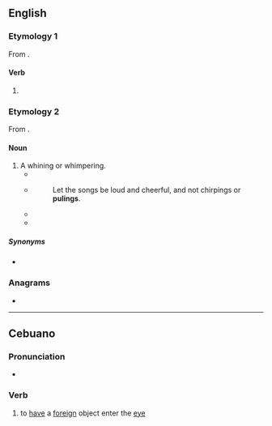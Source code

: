 ==English==

===Etymology 1===
From {{af|en|pule|-ing}}.

====Verb====
{{head|en|verb form}}

# {{present participle of|en|pule|nocat=1}}

===Etymology 2===
From {{af|en|pule|-ing}}.

====Noun====
{{en-noun}}

# A whining or whimpering.
#* {{RQ:Shakespeare Coriolanus|IV|ii|passage=Leave this faint '''puling''' and lament as I do.}}
#* {{RQ:Bacon Of Masques and Triumphs}}
#*: Let the songs be loud and cheerful, and not chirpings or '''pulings'''.
#* {{RQ:Emily Brontë Wuthering Heights|XX|text=‘None of that nonsense!  We’re not going to hurt thee, Linton—isn’t that thy name?  Thou art thy mother’s child, entirely!  Where is my share in thee, '''puling''' chicken?’}}
#* {{RQ:Thackeray Pendennis|12|text=What glamour of infatuation was it which made that nonsense beautiful? One wonders that such''' puling''' and trash could ever have made one happy. And yet there were dates when you kissed those silly letters with rapture—lived upon six absurd lines for a week, and until the reactionary period came, when you were restless and miserable until you got a fresh supply of folly.}}

=====Synonyms=====
* {{l|en|mewling}}

===Anagrams===
* {{anagrams|en|a=gilnpu|Pinglu|gulpin|plug in|plug-in|plugin}}

----

==Cebuano==

===Pronunciation===
* {{hyphenation|ceb|pu|ling}}

===Verb===
{{head|ceb|verb}}

# to [[have]] a [[foreign]] object enter the [[eye]]
